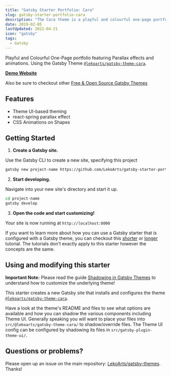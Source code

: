 ```yaml
---
title: "Gatsby Starter Portfolio: Cara"
slug: gatsby-starter-portfolio-cara
description: "The Cara theme is a playful and colourful one-page portfolio website featuring parallax effects and animations. A Gatsby project to show off some of your work."
date: 2019-02-05
lastUpdated: 2021-04-21
icon: "gatsby"
tags:
  - Gatsby
---
```


Playful and Colourful One-Page portfolio featuring Parallax effects and animations. Using the Gatsby Theme [`@lekoarts/gatsby-theme-cara`](https://github.com/LekoArts/gatsby-themes/tree/main/themes/gatsby-theme-cara).

[**Demo Website**](https://cara.lekoarts.de)

Also be sure to checkout other [Free & Open Source Gatsby Themes](https://themes.lekoarts.de)

## Features

- Theme UI-based theming
- react-spring parallax effect
- CSS Animations on Shapes

## Getting Started

1. **Create a Gatsby site.**

Use the Gatsby CLI to create a new site, specifying this project

```sh
gatsby new project-name https://github.com/LekoArts/gatsby-starter-portfolio-cara
```

2. **Start developing.**

Navigate into your new site's directory and start it up.

```sh
cd project-name
gatsby develop
```

3. **Open the code and start customizing!**

Your site is now running at `http://localhost:8000`

If you want to learn more about how you can use a Gatsby starter that is configured with a Gatsby theme, you can checkout this [shorter](https://www.gatsbyjs.org/docs/themes/using-a-gatsby-theme/) or [longer](https://www.gatsbyjs.org/tutorial/using-a-theme/) tutorial. The tutorials don't exactly apply to this starter however the concepts are the same.

## Using and modifying this starter

**Important Note:** Please read the guide [Shadowing in Gatsby Themes](https://www.gatsbyjs.org/docs/themes/shadowing/) to understand how to customize the underlying theme!

This starter creates a new Gatsby site that installs and configures the theme [`@lekoarts/gatsby-theme-cara`](https://github.com/LekoArts/gatsby-themes/tree/main/themes/gatsby-theme-cara).

Have a look at the theme's README and files to see what options are available and how you can shadow the various components including Theme UI. Generally speaking you will want to place your files into `src/@lekoarts/gatsby-theme-cara/` to shadow/override files. The Theme UI config can be configured by shadowing its files in `src/gatsby-plugin-theme-ui/`.

## Questions or problems?

Please open up an issue on the main repository: [LekoArts/gatsby-themes](https://github.com/LekoArts/gatsby-themes). Thanks!
